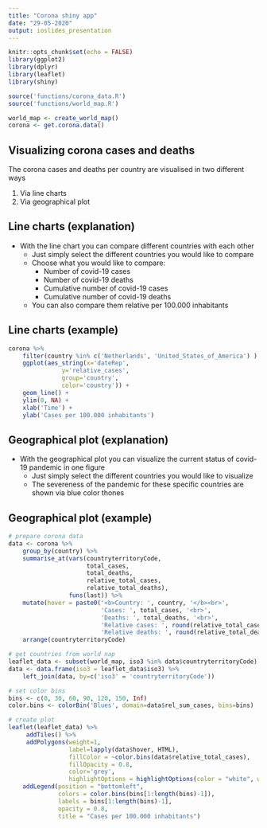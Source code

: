 ```yaml
---
title: "Corona shiny app"
date: "29-05-2020"
output: ioslides_presentation
---
```


```r
knitr::opts_chunk$set(echo = FALSE)
library(ggplot2)
library(dplyr)
library(leaflet)
library(shiny)

source('functions/corona_data.R')
source('functions/world_map.R')

world_map <- create_world_map()
corona <- get.corona.data()
```

## Visualizing corona cases and deaths
The corona cases and deaths per country are visualised in two different ways

1. Via line charts 
2. Via geographical plot


## Line charts (explanation)

- With the line chart you can compare different countries with each other 
  + Just simply select the different countries you would like to compare
  + Choose what you would like to compare:
    + Number of covid-19 cases
    + Number of covid-19 deaths
    + Cumulative number of covid-19 cases 
    + Cumulative number of covid-19 deaths
  + You can also compare them relative per 100.000 inhabitants

## Line charts (example)

```r
corona %>%
    filter(country %in% c('Netherlands', 'United_States_of_America') ) %>%
    ggplot(aes_string(x='dateRep',
               y='relative_cases',
               group='country',
               color='country')) +
    geom_line() +
    ylim(0, NA) +
    xlab('Time') +
    ylab('Cases per 100.000 inhabitants')
```

## Geographical plot (explanation)

- With the geographical plot you can visualize the current status of covid-19 pandemic in one figure
  + Just simply select the different countries you would like to visualize 
  + The severeness of the pandemic for these specific countries are shown via blue color thones

  
## Geographical plot (example)
```r

# prepare corona data
data <- corona %>%
    group_by(country) %>%
    summarise_at(vars(countryterritoryCode, 
                      total_cases, 
                      total_deaths, 
                      relative_total_cases, 
                      relative_total_deaths), 
                 funs(last)) %>%
    mutate(hover = paste0('<b>Country: ', country, '</b><br>',
                          'Cases: ', total_cases, '<br>', 
                          'Deaths: ', total_deaths, '<br>', 
                          'Relative cases: ', round(relative_total_cases, 2), '<br>',
                          'Relative deaths: ', round(relative_total_deaths, 2), '<br>')) %>%
    arrange(countryterritoryCode)

# get countries from world nap
leaflet_data <- subset(world_map, iso3 %in% data$countryterritoryCode)
data <- data.frame(iso3 = leaflet_data$iso3) %>% 
    left_join(data, by=c('iso3' = 'countryterritoryCode'))

# set color bins
bins <- c(0, 30, 60, 90, 120, 150, Inf)
color.bins <- colorBin('Blues', domain=data$rel_sum_cases, bins=bins)

# create plot
leaflet(leaflet_data) %>% 
     addTiles() %>% 
     addPolygons(weight=1, 
                 label=lapply(data$hover, HTML), 
                 fillColor = ~color.bins(data$relative_total_cases),
                 fillOpacity = 0.8,
                 color='grey',
                 highlightOptions = highlightOptions(color = "white", weight = 2, bringToFront = TRUE)) %>%
    addLegend(position = "bottomleft", 
              colors = color.bins(bins[1:length(bins)-1]), 
              labels = bins[1:length(bins)-1],
              opacity = 0.8,
              title = "Cases per 100.000 inhabitants")
```

